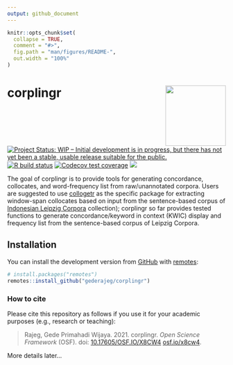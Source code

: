 ```yaml
---
output: github_document
---
```


<!-- README.md is generated from README.Rmd. Please edit that file -->

```r
knitr::opts_chunk$set(
  collapse = TRUE,
  comment = "#>",
  fig.path = "man/figures/README-",
  out.width = "100%"
)
```
# corplingr <a href='https://gederajeg.github.io/corplingr/'><img src='man/figures/corplingr-logo.png' align="right" height="139" /></a>

<!-- badges: start -->
[![Project Status: WIP – Initial development is in progress, but there has not yet been a stable, usable release suitable for the public.](http://www.repostatus.org/badges/latest/wip.svg)](http://www.repostatus.org/#wip)
[![R build status](https://github.com/gederajeg/corplingr/workflows/R-CMD-check/badge.svg)](https://github.com/gederajeg/corplingr/actions)
[![Codecov test coverage](https://codecov.io/gh/gederajeg/corplingr/branch/master/graph/badge.svg)](https://codecov.io/gh/gederajeg/corplingr?branch=master)
[![](https://img.shields.io/badge/doi-10.17605/OSF.IO/X8CW4-blue.svg)](https://doi.org/10.17605/OSF.IO/X8CW4)
<!-- badges: end -->

The goal of corplingr is to provide tools for generating concordance, collocates, and word-frequency list from raw/unannotated corpora. Users are suggested to use [collogetr](https://gederajeg.github.io/collogetr/) as the specific package for extracting window-span collocates based on input from the sentence-based corpus of [Indonesian Leipzig Corpora](https://corpora.uni-leipzig.de/en?corpusId=ind_mixed_2013) collection); corplingr so far provides tested functions to generate concordance/keyword in context (KWIC) display and frequency list from the sentence-based corpus of Leipzig Corpora.

## Installation

You can install the development version from [GitHub](https://github.com/) with [remotes](https://remotes.r-lib.org/):

``` r
# install.packages("remotes")
remotes::install_github("gederajeg/corplingr")
```

### How to cite

Please cite this repository as follows if you use it for your academic purposes (e.g., research or teaching):

> Rajeg, Gede Primahadi Wijaya. 2021. corplingr. *Open Science Framework* (OSF). doi: [10.17605/OSF.IO/X8CW4](https://doi.org/10.17605/OSF.IO/X8CW4) [osf.io/x8cw4](https://osf.io/x8cw4/).

More details later...
